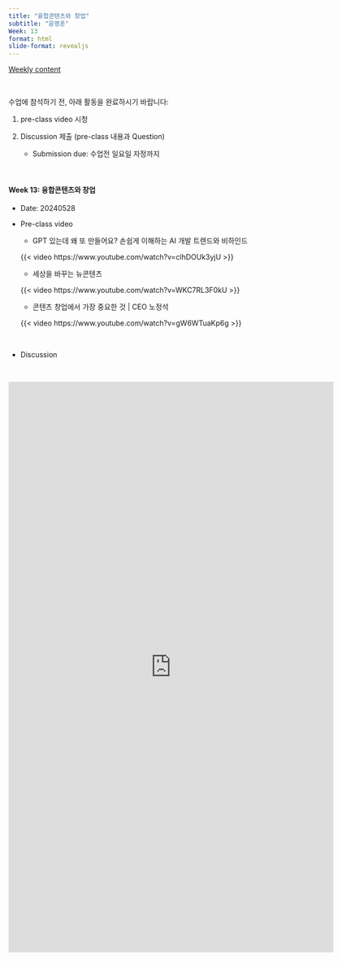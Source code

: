 ```yaml
---
title: "융합콘텐츠와 창업"
subtitle: "윤영훈" 
Week: 13
format: html
slide-format: revealjs
---
```


[Weekly content](https://changjunlee.com/teaching/cul_tech_101/weekly_2/)

<br>

수업에 참석하기 전, 아래 활동을 완료하시기 바랍니다:

1.  pre-class video 시청

2.  Discussion 제출 (pre-class 내용과 Question)

    -   Submission due: 수업전 일요일 자정까지


<br>

#### **Week 13: 융합콘텐츠와 창업**

-   Date: 20240528

-   Pre-class video

    -   GPT 있는데 왜 또 만들어요? 손쉽게 이해하는 AI 개발 트렌드와 비하인드

    {{< video https://www.youtube.com/watch?v=clhDOUk3yjU >}}

    -   세상을 바꾸는 뉴콘텐츠

    {{< video https://www.youtube.com/watch?v=WKC7RL3F0kU >}}

    -   콘텐츠 창업에서 가장 중요한 것 \| CEO 노정석

    {{< video https://www.youtube.com/watch?v=gW6WTuaKp6g >}}

<br>

-   Discussion

<br>

<iframe src="https://docs.google.com/forms/d/e/1FAIpQLSdL7tfjtiYGoYGPWvzlw2KAHvtU4XUUFtRZScqiLsE9zAMJxw/viewform?embedded=true" width="640" height="1122" frameborder="0" marginheight="0" marginwidth="0">로드 중…</iframe>
